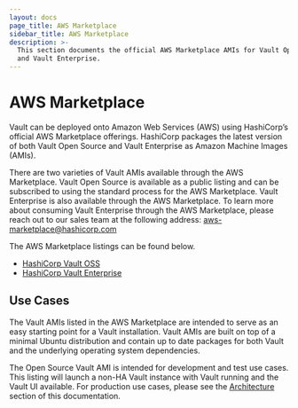 ```yaml
---
layout: docs
page_title: AWS Marketplace
sidebar_title: AWS Marketplace
description: >-
  This section documents the official AWS Marketplace AMIs for Vault Open Source
  and Vault Enterprise.
---
```


# AWS Marketplace

Vault can be deployed onto Amazon Web Services (AWS) using HashiCorp’s official AWS Marketplace offerings. HashiCorp packages the latest version of both Vault Open Source and Vault Enterprise as Amazon Machine Images (AMIs).

There are two varieties of Vault AMIs available through the AWS Marketplace. Vault Open Source is available as a public listing and can be subscribed to using the standard process for the AWS Marketplace. Vault Enterprise is also available through the AWS Marketplace. To learn more about consuming Vault Enterprise through the AWS Marketplace, please reach out to our sales team at the following address: <aws-marketplace@hashicorp.com>

The AWS Marketplace listings can be found below.

- [HashiCorp Vault OSS](http://aws.amazon.com/marketplace/pp/B07YLYPLYB)
- [HashiCorp Vault Enterprise](http://aws.amazon.com/marketplace/pp/B07YLXD9TD)

## Use Cases

The Vault AMIs listed in the AWS Marketplace are intended to serve as an easy starting point for a Vault installation. Vault AMIs are built on top of a minimal Ubuntu distribution and contain up to date packages for both Vault and the underlying operating system dependencies.

The Open Source Vault AMI is intended for development and test use cases. This listing will launch a non-HA Vault instance with Vault running and the Vault UI available. For production use cases, please see the [Architecture](/docs/platform/aws-mp/run/#architecture) section of this documentation.
